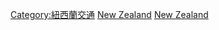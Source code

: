 {{commonscat|Rail transport in New Zealand}}

[[Category:紐西蘭交通|Category:紐西蘭交通]]
[[Category:各國鐵路|New Zealand]]
[[Category:大洋洲鐵路|New Zealand]]